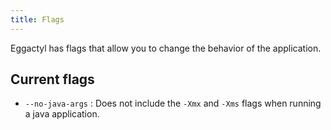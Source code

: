 ```yaml
---
title: Flags
---
```

Eggactyl has flags that allow you to change the behavior of the application.

## Current flags
- `--no-java-args` : Does not include the `-Xmx` and `-Xms` flags when running a java application.